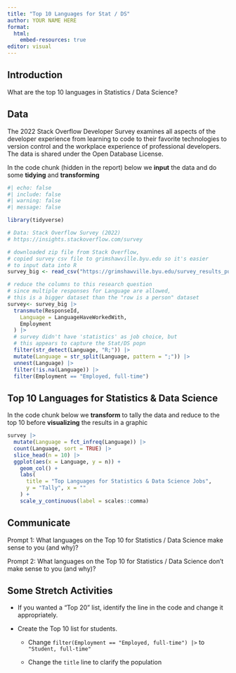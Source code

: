 ```yaml
---
title: "Top 10 Languages for Stat / DS"
author: YOUR NAME HERE
format: 
  html: 
    embed-resources: true
editor: visual
---
```


## Introduction

What are the top 10 languages in Statistics / Data Science?

## Data

The 2022 Stack Overflow Developer Survey examines all aspects of the developer experience from learning to code to their favorite technologies to version control and the workplace experience of professional developers. The data is shared under the Open Database License.

In the code chunk (hidden in the report) below we **input** the data and do some **tidying** and **transforming**

```r
#| echo: false
#| include: false
#| warning: false
#| message: false

library(tidyverse)

# Data: Stack Overflow Survey (2022)
# https://insights.stackoverflow.com/survey

# downloaded zip file from Stack Overflow,
# copied survey csv file to grimshawville.byu.edu so it's easier 
# to input data into R
survey_big <- read_csv("https://grimshawville.byu.edu/survey_results_public.csv")

# reduce the columns to this research question
# since multiple responses for Language are allowed, 
# this is a bigger dataset than the "row is a person" dataset
survey<- survey_big |>
  transmute(ResponseId,
    Language = LanguageHaveWorkedWith,
    Employment
  ) |>
  # survey didn't have 'statistics' as job choice, but
  # this appears to capture the Stat/DS popn
  filter(str_detect(Language, "R;")) |>
  mutate(Language = str_split(Language, pattern = ";")) |>
  unnest(Language) |>
  filter(!is.na(Language)) |>
  filter(Employment == "Employed, full-time")
```

## Top 10 Languages for Statistics & Data Science

In the code chunk below we **transform** to tally the data and reduce to the top 10 before **visualizing** the results in a graphic

```r
survey |>
  mutate(Language = fct_infreq(Language)) |>
  count(Language, sort = TRUE) |>
  slice_head(n = 10) |>
  ggplot(aes(x = Language, y = n)) +
    geom_col() +
    labs(
      title = "Top Languages for Statistics & Data Science Jobs",
      y = "Tally", x = ""
    ) +  
    scale_y_continuous(label = scales::comma)
```

## Communicate

Prompt 1: What languages on the Top 10 for Statistics / Data Science make sense to you (and why)?

Prompt 2: What languages on the Top 10 for Statistics / Data Science don't make sense to you (and why)?

## Some Stretch Activities

-   If you wanted a "Top 20" list, identify the line in the code and change it appropriately.

-   Create the Top 10 list for students.

    -   Change `filter(Employment == "Employed, full-time") |>` to `"Student, full-time"`

    -   Change the `title` line to clarify the population
